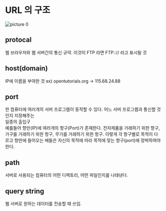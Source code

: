 # URL 의 구조

![picture 0](./images/Structure-of-a-URL-1694432647879.png)  

## protocal

웹 브라우저와 웹 서버간의 통신 규약. 이것이 FTP 라면 FTP::// 라고 표시될 것

## host(domain)

IP에 이름을 부여한 것 ex) opentutorials.org -> 115.68.24.88

## port

한 컴퓨터에 여러개의 서버 프로그램이 동작할 수 있다. 어느 서버 프로그램과 통신할 것인지 지정해주는  
일종의 출입구  
예를들어 항만(IP)에 여러개의 항구(Port)가 존재한다. 전자제품을 거래하기 위한 항구, 가구를 거래하기 위한 항구, 무기를 거래하기 위한 항구. 이렇게 각 항구별로 목적이 다르고 항만에 들어오는 배들은 자신의 목적에 따라 목적에 맞는 항구(port)에 정박하여야 한다.

## path

서버로 사용되는 컴퓨터의 어떤 디렉토리, 어떤 파일인지를 나태낸다.

## query string

웹 서버로 원하는 데이터를 전송할 때 쓰임.